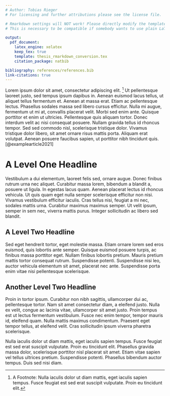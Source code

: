 ```yaml
---
# Author: Tobias Rieger
# For licensing and further attributions please see the license file.

# Rmarkdown settings will NOT work! Please directly modify the template.
# This is necessary to be compatible if somebody wants to use plain LaTeX.

output:
  pdf_document:
    latex_engine: xelatex
    keep_tex: true
    template: thesis_rmarkdown_conversion.tex
    citation_package: natbib

bibliography: references/references.bib
link-citations: true
---
```


\hypertarget{introduction}{%
\chapter{Introduction}\label{introduction}}

Lorem ipsum dolor sit amet, consectetur adipiscing elit. [^1] Ut pellentesque laoreet justo, sed tempus ipsum dapibus in. Aenean euismod lacus tellus, ut aliquet tellus fermentum et. Aenean at massa erat. Etiam ac pellentesque lectus. Phasellus sodales massa sed libero cursus efficitur. Nulla mi augue, fermentum ut mi at, convallis placerat velit. Morbi sed enim ante. Quisque porttitor et enim ut ultricies. Pellentesque quis aliquam tortor. Donec interdum velit ac nisi consequat posuere. Nullam gravida tellus id rhoncus tempor. Sed sed commodo nisl, scelerisque tristique dolor. Vivamus tristique dolor libero, sit amet ornare risus mattis porta. Aliquam erat volutpat. Aenean posuere faucibus sapien, ut porttitor nibh tincidunt quis.[@examplearticle2021]

# A Level One Headline
Vestibulum a dui elementum, laoreet felis sed, ornare augue. Donec finibus rutrum urna nec aliquet. Curabitur massa lorem, bibendum a blandit a, posuere ut ligula. In egestas lacus quam. Aenean placerat lectus id rhoncus vehicula. Ut quis quam eget nulla semper scelerisque efficitur non nisi. Vivamus vestibulum efficitur iaculis. Cras tellus nisi, feugiat a mi nec, sodales mattis urna. Curabitur maximus maximus semper. Ut velit ipsum, semper in sem nec, viverra mattis purus. Integer sollicitudin ac libero sed blandit.

## A Level Two Headline
Sed eget hendrerit tortor, eget molestie massa. Etiam ornare lorem sed eros euismod, quis lobortis ante semper. Quisque euismod posuere turpis, ac finibus massa porttitor eget. Nullam finibus lobortis pretium. Mauris pretium mattis tortor consequat rutrum. Suspendisse potenti. Suspendisse nisi leo, auctor vehicula elementum sit amet, placerat nec ante. Suspendisse porta enim vitae nisi pellentesque scelerisque.

## Another Level Two Headline
Proin in tortor ipsum. Curabitur non nibh sagittis, ullamcorper dui ac, pellentesque tortor. Nam sit amet consectetur diam, a eleifend justo. Nulla ex velit, congue ac lacinia vitae, ullamcorper sit amet justo. Proin tempus est ut lectus fermentum vestibulum. Fusce nec enim tempor, tempor mauris id, eleifend quam. Nulla mattis maximus condimentum. Praesent eget tempor tellus, at eleifend velit. Cras sollicitudin ipsum viverra pharetra scelerisque.

[^1]: A Footnote: Nulla iaculis dolor ut diam mattis, eget iaculis sapien tempus. Fusce feugiat est sed erat suscipit vulputate. Proin eu tincidunt elit. 


\hypertarget{conclusions}{%
\chapter{Conclusions}\label{conclusions}}

Nulla iaculis dolor ut diam mattis, eget iaculis sapien tempus. Fusce feugiat est sed erat suscipit vulputate. Proin eu tincidunt elit. Phasellus gravida massa dolor, scelerisque porttitor nisl placerat sit amet. Etiam vitae sapien vel tellus ultrices pretium. Suspendisse potenti. Phasellus bibendum auctor tempus. Duis sed nisi diam.
